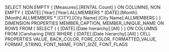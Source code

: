 SELECT NON EMPTY { [Measures].[RENTAL Count] } ON COLUMNS, NON EMPTY { ([DATE].[Year].[Year].ALLMEMBERS * [DATE].[Month].[Month].ALLMEMBERS * [CITY].[City Name].[City Name].ALLMEMBERS ) } DIMENSION PROPERTIES MEMBER_CAPTION, MEMBER_UNIQUE_NAME ON ROWS FROM ( SELECT ( { [DATE].[Date hierarchy].[All] } ) ON COLUMNS FROM [Carsharing DW]) WHERE ( [DATE].[Date hierarchy].[All] ) CELL PROPERTIES VALUE, BACK_COLOR, FORE_COLOR, FORMATTED_VALUE, FORMAT_STRING, FONT_NAME, FONT_SIZE, FONT_FLAGS